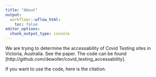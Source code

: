 ```yaml
---
title: "About"
output:
  workflowr::wflow_html:
    toc: false
editor_options:
  chunk_output_type: console
---
```


We are trying to determine the accessability of Covid Testing sites in Victoria, Australia. See the paper. The code can be found [http://github.com/dewoller/covid_testing_accessability].

If you want to use the code, here is the citation.
